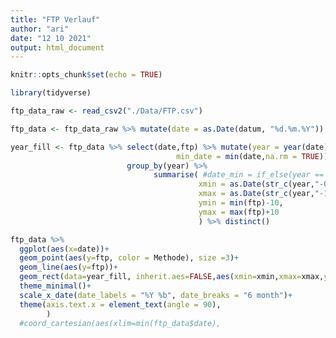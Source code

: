 ```yaml
---
title: "FTP Verlauf"
author: "ari"
date: "12 10 2021"
output: html_document
---
```


```r
knitr::opts_chunk$set(echo = TRUE)
```

```r
library(tidyverse)
```

```r
ftp_data_raw <- read_csv2("./Data/FTP.csv")
```

```r
ftp_data <- ftp_data_raw %>% mutate(date = as.Date(datum, "%d.%m.%Y"))
```


```r
year_fill <- ftp_data %>% select(date,ftp) %>% mutate(year = year(date),
                                     min_date = min(date,na.rm = TRUE)) %>%
                          group_by(year) %>% 
                                summarise( #date_min = if_else(year == year(min_date), min_date, max(date)),
                                          xmin = as.Date(str_c(year,"-01-01")),
                                          xmax = as.Date(str_c(year,"-12-31")),
                                          ymin = min(ftp)-10,
                                          ymax = max(ftp)+10
                                          ) %>% distinct()
```


```r
ftp_data %>%
  ggplot(aes(x=date))+
  geom_point(aes(y=ftp, color = Methode), size =3)+
  geom_line(aes(y=ftp))+
  geom_rect(data=year_fill, inherit.aes=FALSE,aes(xmin=xmin,xmax=xmax,ymin=ymin,ymax=ymax),fill = year_fill$year, alpha=0.2)+
  theme_minimal()+
  scale_x_date(date_labels = "%Y %b", date_breaks = "6 month")+
  theme(axis.text.x = element_text(angle = 90),
        )
  #coord_cartesian(aes(xlim=min(ftp_data$date), 
    
  
```

